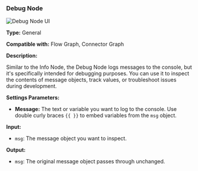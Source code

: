 
### Debug Node

<Image src="/screenshot/node-debug.png" alt="Debug Node UI" width={200} height={200} />

**Type:** General

**Compatible with:** Flow Graph, Connector Graph

**Description:**

Similar to the Info Node, the Debug Node logs messages to the console, but it's specifically intended for debugging purposes. You can use it to inspect the contents of message objects, track values, or troubleshoot issues during development.

**Settings Parameters:**

*   **Message:** The text or variable you want to log to the console. Use double curly braces `{{ }}` to embed variables from the `msg` object.

**Input:**

*   `msg`: The message object you want to inspect.

**Output:**

*   `msg`: The original message object passes through unchanged.
